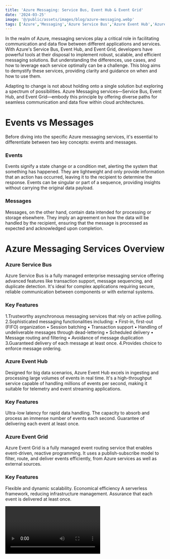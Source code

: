 ```yaml
---
title: 'Azure Messaging: Service Bus, Event Hub & Event Grid'
date: '2024-03-25'
image: '@/public/assets/images/blog/azure-messaging.webp'
tags: ['Azure','Messaging','Azure Service Bus','Azure Event Hub','Azure Event Grid']
---
```


In the realm of Azure, messaging services play a critical role in facilitating communication and data flow between different applications and services. With Azure's Service Bus, Event Hub, and Event Grid, developers have powerful tools at their disposal to implement robust, scalable, and efficient messaging solutions. But understanding the differences, use cases, and how to leverage each service optimally can be a challenge. This blog aims to demystify these services, providing clarity and guidance on when and how to use them.

Adapting to change is not about holding onto a single solution but exploring a spectrum of possibilities. Azure Messaging services—Service Bus, Event Hub, and Event Grid—embody this principle by offering diverse paths for seamless communication and data flow within cloud architectures.

# Events vs Messages
Before diving into the specific Azure messaging services, it's essential to differentiate between two key concepts: events and messages.

### Events
Events signify a state change or a condition met, alerting the system that something has happened. They are lightweight and only provide information that an action has occurred, leaving it to the recipient to determine the response. Events can be singular or part of a sequence, providing insights without carrying the original data payload.

### Messages
Messages, on the other hand, contain data intended for processing or storage elsewhere. They imply an agreement on how the data will be handled by the recipient, ensuring that the message is processed as expected and acknowledged upon completion.

# Azure Messaging Services Overview
### Azure Service Bus
Azure Service Bus is a fully managed enterprise messaging service offering advanced features like transaction support, message sequencing, and duplicate detection. It's ideal for complex applications requiring secure, reliable communication between components or with external systems.

### Key Features
1.Trustworthy asynchronous messaging services that rely on active polling.
2.Sophisticated messaging functionalities including:
      • First-in, first-out (FIFO) organization
      • Session batching
      • Transaction support
      • Handling of undeliverable messages through dead-lettering
      • Scheduled delivery
      • Message routing and filtering
      • Avoidance of message duplication
3.Guaranteed delivery of each message at least once.
4.Provides choice to enforce message ordering.

### Azure Event Hub
Designed for big data scenarios, Azure Event Hub excels in ingesting and processing large volumes of events in real time. It's a high-throughput service capable of handling millions of events per second, making it suitable for telemetry and event streaming applications.

### Key Features
Ultra-low latency for rapid data handling.
The capacity to absorb and process an immense number of events each second.
Guarantee of delivering each event at least once.

### Azure Event Grid
Azure Event Grid is a fully managed event routing service that enables event-driven, reactive programming. It uses a publish-subscribe model to filter, route, and deliver events efficiently, from Azure services as well as external sources.

### Key Features
Flexible and dynamic scalability.
Economical efficiency
A serverless framework, reducing infrastructure management.
Assurance that each event is delivered at least once.

<Video id="1Tjd3qYm0qY" title="Azure Messaging: Understanding Service Bus, Event Hub, and Event Grid"/>
{/* <div className="video-container">
                                                    <iframe className="responsive-iframe" src="https://www.youtube.com/embed/1Tjd3qYm0qY?si=2AUKiQPzbL0E_ylQ" title="Azure Messaging: Understanding Service Bus, Event Hub, and Event Grid" frameborder="0" allow="accelerometer; autoplay; clipboard-write; encrypted-media; gyroscope; picture-in-picture; web-share" referrerpolicy="strict-origin-when-cross-origin" allowfullscreen></iframe>
                                                </div> */}
# Choosing the Right Service
|Feature|	Service Bus|	Event Hub|	Event Grid|
|:------|:-------------|:------------|:-----------|
Messaging Patterns|	Queues, Topics, Subscriptions|	Event Streams|	Reactive Programming|
Protocols Supported|	AMQP 1.0, HTTP/HTTPS, SBMP|	AMQP 1.0, HTTP/HTTPS|	HTTP/HTTPS|
Specifications Supported|	JMS, WS/SOAP, REST API|	Kafka, Capture, REST API|	CloudEvents
Cost|	Can get expensive with Premium and Dedicated tiers|	Can get expensive with Premium and Dedicated tiers|	Cheapest
Service Tiers|	Basic, Standard, Premium|	Basic, Standard, Premium, Dedicated|	Basic, Standard
Ideal Use Case|	Enterprise Messaging, Ordered Delivery|	Big Data, Telemetry Ingestion|	React to resource status changes|
Throughput|	Lower than Event Hub|	Designed for High Throughput|	Dynamically Scales Based on Events|
Ordering|	Supports FIFO|	Limited to Partition|	Event Ordering Not Guaranteed
Delivery Guarantee|	At Least Once|	At Least Once|	At Least Once, with Retry Policies
Latency|	Milliseconds|	Low, Milliseconds|	Very Low, Sub-Second
Maximum Message Size|	Service Bus messaging services (queues and topics/subscriptions) allow application to send messages of size up to 256 KB (standard tier) or 100 MB (premium tier).|	256 KB - Basic ,1 MB - Standard|	MQTT limits in Event Grid namespace - 512 KB
Retention|	Premium tier - 90 days,Basic tier - 14 days|	Standard tier - 7 days,Premium and dedicated tier - 90 days.|	Minimum value is 1 minute Maximum value is topic's retention Default value is 7 days or topic retention|
# Architecture Pattern Showing Service Bus, Event Hub and Event Grid
Following architecture diagram shows a sample architecture pattern where all 3 Azure services are used:

<CustomImage src="https://github.com/arinatechnologies/blogs/blob/main/images/az-messaging.jpg" alt="Architecture Pattern Showing Service Bus, Event Hub and Event Grid" />

This architecture diagram illustrates the seamless integration of on-premises datacenter applications with Azure services to enhance data processing and analytics capabilities. The workflow initiates from an on-premises datacenter, where application data is generated and needs to be processed in the cloud for advanced analytics.

#### On-Prem Datacenter:
The starting point of the data flow, representing the on-premises infrastructure where application data is generated. This might include servers, databases, or other data sources within a company's internal network.
#### VPN Connection:
A secure and encrypted Virtual Private Network (VPN) connection is established between the on-premises datacenter and Azure. This VPN ensures that data transferred to the cloud is done so securely, maintaining the integrity and confidentiality of sensitive information.
#### VNET (Virtual Network): 
Upon reaching Azure, data enters the VNET, a fundamental building block providing isolation and segmentation within the Azure cloud. The VNET serves as the backbone of the cloud infrastructure, ensuring that different components within the architecture can communicate securely.
#### Publish to Service Bus: 
Data is then published to Azure Service Bus, a messaging service that enables disconnected communication among applications and services. Service Bus supports complex messaging patterns and ensures that data is reliably transferred between different components of the architecture.
#### Function App for Processing: 
Azure Functions, a serverless compute service, is utilized to process the incoming data. These functions can transform, aggregate, or perform other operations on the data before persisting it to storage or forwarding it for further analysis.
#### Blob Storage: 
The processed data is then stored in Azure Blob Storage, providing a scalable and secure place to maintain large volumes of unstructured data. Blob Storage supports a wide range of data types, from text and images to application logs and data backups.
#### Event Grid Consumption:
Azure Event Grid, an event-driven service, detects when new objects are put into Blob Storage. It triggers subsequent processes or workflows, ensuring that data changes result in immediate and responsive actions across the architecture.
#### EventHub for Real-time Analytics: 
For real-time analytics, the architecture incorporates Azure Event Hub, capable of handling massive streams of data in real-time. Event Hub is ideal for scenarios requiring rapid data ingestion and processing, such as telemetry, live dashboards, or time-sensitive analytics.
#### Log Analytics Workspace:
Finally, Azure Log Analytics Workspace is used for monitoring, analyzing, and visualizing the data and operations within the architecture. It provides insights into the performance and health of the services, helping to detect anomalies, understand trends, and make informed decisions based on the processed data.
# Conclusion
Azure Service Bus, Event Hub, and Event Grid offer a range of capabilities for implementing messaging and event-driven architectures in Azure. By understanding the features, use cases, and configuration options of each service, developers can choose the right tool for their application needs, ensuring efficient and scalable communication between services and components.

